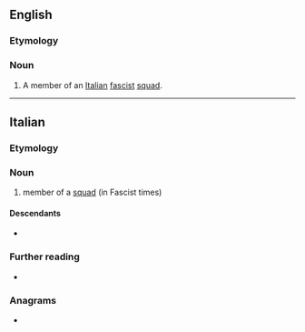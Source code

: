 ==English==

===Etymology===
{{bor|en|it|squadrista}}

===Noun===
{{en-noun|squadristi}}

# A member of an [[Italian]] [[fascist]] [[squad]].

----

==Italian==

===Etymology===
{{af|it|squadra|-ista}}

===Noun===
{{it-noun|mf|mpl=squadristi|fpl=squadriste}}

# member of a [[squad]] (in Fascist times)

====Descendants====
* {{desc|en|squadrista|bor=1}}

===Further reading===
* {{R:it:Treccani}}

===Anagrams===
* {{l|it|squadrasti}}